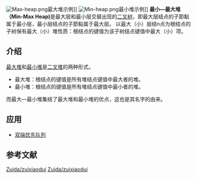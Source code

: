 {{DISPLAYTITLE:最小—最大堆}}
{{NoteTA
|G1 = IT
|1 = zh-cn:堆; zh-tw:堆積;
}}
{{Infobox data structure
|name=最小—最大堆
|type=二叉树/堆
|presented_by= M. D. Atkinson, J. R. Sack, N. Santoro, T. Strothotte
|invented_year=1986
|insert_avg={{math|O(log  n)}}
|insert_worst={{math|O(log n)}}
|delete_avg={{math|O(log  n)}} <ref name="How to perform a general deletion operation on a min-max heap?">{{cite web|last1=Mischel|title=Jim|url=https://stackoverflow.com/a/39393768|website=Stack Overflow|access-date=8 September 2016}}</ref>
|delete_worst={{math|O(log n)}} 
}}
[[File:Max-heap.png|thumb]]最大堆示例]]
[[File:Min-heap.png|thumb]]最小堆示例]]
'''最小—最大堆（Min-Max Heap)'''是最大层和最小层交替出现的[[二叉树|二叉树]]，即最大层结点的子節點属于最小层，最小层结点的子節點属于最大层。
以最大（小）层结n点为根结点的子树保有最大（小）堆性质：根结点的键值为该子树结点键值中最大（小）项。

==介绍==
[[最大堆|最大堆]]和[[最小堆|最小堆]]是[[二叉堆|二叉堆]]的两种形式。
* 最大堆：根结点的键值是所有堆结点键值中最大者的堆。
* 最小堆：根结点的键值是所有堆结点键值中最小者的堆。
而最大—最小堆集结了最大堆和最小堆的优点，这也是其名字的由来。

==应用==
* [[双端优先队列|双端优先队列]]
==参考文献==
{{reflist}}

[[Category:数据结构|Zuida/zuixiaodui]]
[[Category:堆|Zuida/zuixiaodui]]
{{DEFAULTSORT:最小—最大堆}}